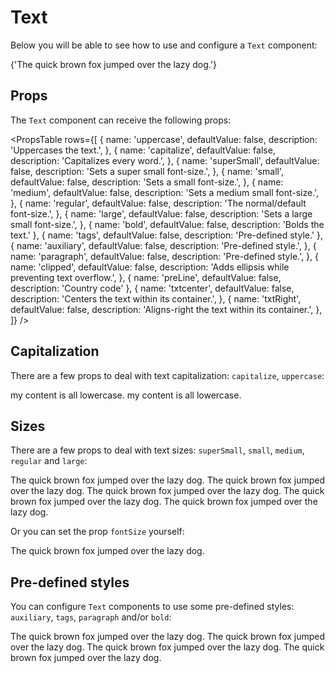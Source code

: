 
<Meta title="Components|Text" component={Text}/>

# Text

Below you will be able to see how to use and configure a `Text` component:

<Preview>
  <Story name="Default Text">
    <Text
      uppercase={false}
      capitalize={false}
      superSmall={false}
      small={false}
      medium={false}
      regular={true}
      large={false}
      bold={false}
      tags={false}
      auxiliary={false}
      paragraph={false}
      clipped={false}
      preLine={false}
      txtcenter={false}
      txtRight={false}
    >
      {'The quick brown fox jumped over the lazy dog.'}
    </Text>
  </Story>
</Preview>

## Props

The `Text` component can receive the following props:

<PropsTable
  rows={[
    {
      name: 'uppercase',
      defaultValue: false,
      description: 'Uppercases the text.',
    },
    {
      name: 'capitalize',
      defaultValue: false,
      description: 'Capitalizes every word.',
    },
    {
      name: 'superSmall',
      defaultValue: false,
      description: 'Sets a super small font-size.',
    },
    {
      name: 'small',
      defaultValue: false,
      description: 'Sets a small font-size.',
    },
    {
      name: 'medium',
      defaultValue: false,
      description: 'Sets a medium small font-size.',
    },
    {
      name: 'regular',
      defaultValue: false,
      description: 'The normal/default font-size.',
    },
    {
      name: 'large',
      defaultValue: false,
      description: 'Sets a large small font-size.',
    },
    { name: 'bold', defaultValue: false, description: 'Bolds the text.' },
    { name: 'tags', defaultValue: false, description: 'Pre-defined style.' },
    {
      name: 'auxiliary',
      defaultValue: false,
      description: 'Pre-defined style.',
    },
    {
      name: 'paragraph',
      defaultValue: false,
      description: 'Pre-defined style.',
    },
    {
      name: 'clipped',
      defaultValue: false,
      description: 'Adds ellipsis while preventing text overflow.',
    },
    { name: 'preLine', defaultValue: false, description: 'Country code' },
    {
      name: 'txtcenter',
      defaultValue: false,
      description: 'Centers the text within its container.',
    },
    {
      name: 'txtRight',
      defaultValue: false,
      description: 'Aligns-right the text within its container.',
    },
  ]}
/>

## Capitalization

There are a few props to deal with text capitalization: `capitalize`, `uppercase`:

<Preview isColumn={true}>
  <Story name="Capitalized">
    <Text capitalize={true}>my content is all lowercase.</Text>
  </Story>
  <Story name="Uppercase">
    <Text uppercase={true}>my content is all lowercase.</Text>
  </Story>
</Preview>

## Sizes

There are a few props to deal with text sizes: `superSmall`, `small`, `medium`, `regular` and `large`:

<Preview isColumn={true}>
  <Story name="Super Small Text">
    <Text superSmall={true}>The quick brown fox jumped over the lazy dog.</Text>
  </Story>
  <Story name="Small Text">
    <Text small={true}>The quick brown fox jumped over the lazy dog.</Text>
  </Story>
  <Story name="Medium Text">
    <Text medium={true}>The quick brown fox jumped over the lazy dog.</Text>
  </Story>
  <Story name="Regular Text">
    <Text regular={true}>The quick brown fox jumped over the lazy dog.</Text>
  </Story>
  <Story name="Large Text">
    <Text large={true}>The quick brown fox jumped over the lazy dog.</Text>
  </Story>
</Preview>

Or you can set the prop `fontSize` yourself:

<Preview>
  <Story name="Font Size">
    <Text sx={{fontSize: 30}}>The quick brown fox jumped over the lazy dog.</Text>
  </Story>
</Preview>

## Pre-defined styles

You can configure `Text` components to use some pre-defined styles: `auxiliary`, `tags`, `paragraph` and/or `bold`:

<Preview isColumn={true}>
  <Story name="Auxiliary-style Text">
    <Text auxiliary={true}>The quick brown fox jumped over the lazy dog.</Text>
  </Story>
  <Story name="Tags-style Text">
    <Text tags={true}>The quick brown fox jumped over the lazy dog.</Text>
  </Story>
  <Story name="Paragraph-style Text">
    <Text paragraph={true}>The quick brown fox jumped over the lazy dog.</Text>
  </Story>
  <Story name="Bold Text">
    <Text bold={true}>The quick brown fox jumped over the lazy dog.</Text>
  </Story>
</Preview>
